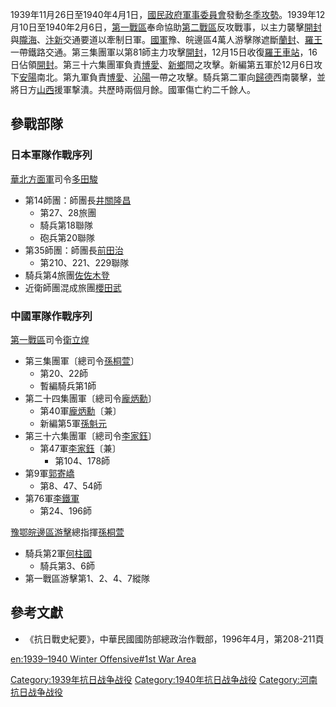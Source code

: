 {{mergeto|冬季攻势}}
1939年11月26日至1940年4月1日，[[國民政府軍事委員會|國民政府軍事委員會]]發動[[冬季攻势|冬季攻勢]]。1939年12月10日至1940年2月6日，[[抗日战争第一战区|第一戰區]]奉命協助[[抗日战争第二战区|第二戰區]]反攻戰事，以主力襲擊[[开封市|開封]]與[[陇海铁路|隴海]]、[[汴新|汴新]]交通要道以牽制日軍。[[國民革命軍|國軍]]豫、皖邊區4萬人游擊隊遮斷[[兰考县|蘭封]]、[[罗王镇|羅王]]一帶鐵路交通。第三集團軍以第81師主力攻擊[[開封|開封]]，12月15日收復[[罗王站|羅王車站]]，16日佔領[[開封|開封]]。第三十六集團軍負責[[博爱县|博愛]]、[[新乡市|新鄉]]間之攻擊。新編第五軍於12月6日攻下[[安阳市|安陽]]南北。第九軍負責[[博爱县|博愛]]、[[沁阳市|沁陽]]一帶之攻擊。騎兵第二軍向[[歸德|歸德]]西南襲擊，並將日方[[山西|山西]]援軍撃潰。共歷時兩個月餘。國軍傷亡約二千餘人。

== 參戰部隊 ==
=== 日本軍隊作戰序列 ===
[[華北方面軍|華北方面軍]]司令[[多田駿|多田駿]]
*第14師團：師團長[[井關隆昌|井關隆昌]]
**第27、28旅團
**騎兵第18聯隊
**砲兵第20聯隊
*第35師團：師團長[[前田治|前田治]]
**第210、221、229聯隊
*騎兵第4旅團[[佐佐木登|佐佐木登]]
*近衛師團混成旅團[[櫻田武|櫻田武]]

=== 中國軍隊作戰序列 ===
[[抗日战争第一战区|第一戰區]]司令[[衛立煌|衛立煌]]
*第三集團軍〔總司令[[孫桐萱|孫桐萱]]〕
**第20、22師
**暫編騎兵第1師
*第二十四集團軍〔總司令[[龐炳勳|龐炳勳]]〕
**第40軍[[龐炳勳|龐炳勳]]〔兼〕
**新編第5軍[[孫魁元|孫魁元]]
*第三十六集團軍〔總司令[[李家鈺|李家鈺]]〕
**第47軍[[李家鈺|李家鈺]]〔兼〕
***第104、178師
*第9軍[[郭寄嶠|郭寄嶠]]
**第8、47、54師
*第76軍[[李鐵軍|李鐵軍]]
**第24、196師
[[豫鄂皖邊區游擊|豫鄂皖邊區游擊]]總指揮[[孫桐萱|孫桐萱]]
*騎兵第2軍[[何柱國_(軍事將領)|何柱國]]
**騎兵第3、6師
*第一戰區游擊第1、2、4、7縱隊
== 參考文獻 ==
* 《抗日戰史紀要》，中華民國國防部總政治作戰部，1996年4月，第208-211頁

[[Category:1939年抗日战争战役|Category:1939年抗日战争战役]]
[[Category:1940年抗日战争战役|Category:1940年抗日战争战役]]
[[Category:河南抗日战争战役|Category:河南抗日战争战役]]

[[en:1939–1940_Winter_Offensive#1st_War_Area|en:1939–1940 Winter Offensive#1st War Area]]